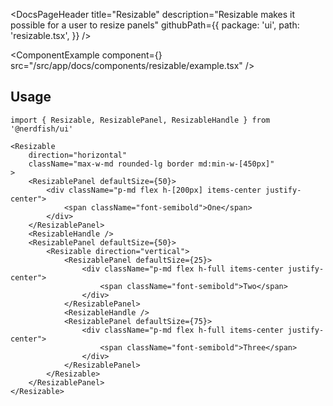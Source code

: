 <DocsPageHeader
	title="Resizable"
	description="Resizable makes it possible for a user to resize panels"
	githubPath={{
		package: 'ui',
		path: 'resizable.tsx',
	}}
/>

<ComponentExample
	component={<ResizableExample />}
	src="/src/app/docs/components/resizable/example.tsx"
/>

## Usage

```tsx
import { Resizable, ResizablePanel, ResizableHandle } from '@nerdfish/ui'
```

```tsx
<Resizable
	direction="horizontal"
	className="max-w-md rounded-lg border md:min-w-[450px]"
>
	<ResizablePanel defaultSize={50}>
		<div className="p-md flex h-[200px] items-center justify-center">
			<span className="font-semibold">One</span>
		</div>
	</ResizablePanel>
	<ResizableHandle />
	<ResizablePanel defaultSize={50}>
		<Resizable direction="vertical">
			<ResizablePanel defaultSize={25}>
				<div className="p-md flex h-full items-center justify-center">
					<span className="font-semibold">Two</span>
				</div>
			</ResizablePanel>
			<ResizableHandle />
			<ResizablePanel defaultSize={75}>
				<div className="p-md flex h-full items-center justify-center">
					<span className="font-semibold">Three</span>
				</div>
			</ResizablePanel>
		</Resizable>
	</ResizablePanel>
</Resizable>
```
